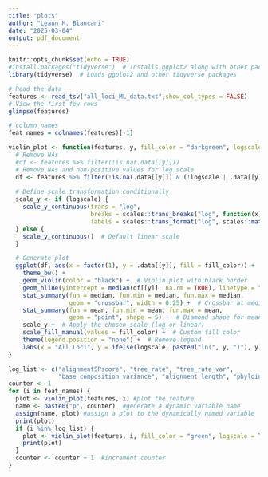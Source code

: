 ```yaml
---
title: "plots"
author: "Leann M. Biancani"
date: "2025-03-04"
output: pdf_document
---
```


```r
knitr::opts_chunk$set(echo = TRUE)
#install.packages("tidyverse")  # Installs ggplot2 along with other packages
library(tidyverse)  # Loads ggplot2 and other tidyverse packages

# Read the data
features <- read_tsv("all_loci_ML_data.txt",show_col_types = FALSE)
# View the first few rows
glimpse(features)
```

```r
# column names
feat_names = colnames(features)[-1]

violin_plot <- function(features, y, fill_color = "darkgreen", logscale = FALSE) {
  # Remove NAs
  #df <- features %>% filter(!is.na(.data[[y]]))
  # Remove NAs and non-positive values for log scale
  df <- features %>% filter(!is.na(.data[[y]]) & (!logscale | .data[[y]] > 0))
  
  # Define scale transformation conditionally
  scale_y <- if (logscale) {
    scale_y_continuous(trans = "log",  
                       breaks = scales::trans_breaks("log", function(x) exp(x)),  
                       labels = scales::trans_format("log", scales::math_format(e^.x))) 
  } else {
    scale_y_continuous()  # Default linear scale
  }

  # Generate plot
  ggplot(df, aes(x = factor(1), y = .data[[y]], fill = fill_color)) +  # Use factor(1) for a single x value
    theme_bw() +
    geom_violin(color = "black") +  # Violin plot with black border
    geom_hline(yintercept = median(df[[y]], na.rm = TRUE), linetype = "dashed", linewidth = 0.5) +  # Dashed median line
    stat_summary(fun = median, fun.min = median, fun.max = median, 
                 geom = "crossbar", width = 0.25) +  # Crossbar at median
    stat_summary(fun = mean, fun.min = mean, fun.max = mean, 
                 geom = "point", shape = 5) +  # Diamond shape for mean
    scale_y +  # Apply the chosen scale (log or linear)
    scale_fill_manual(values = fill_color) +  # Custom fill color
    theme(legend.position = "none") +  # Remove legend
    labs(x = "All Loci", y = ifelse(logscale, paste0("ln(", y, ")"), y))  # Update y label to indicate log scale as ln(y)
}

log_list <- c("alignmentSPscore", "tree_rate", "tree_rate_var", 
              "base_composition_variance", "alignment_length", "phyloinf")
counter <- 1
for (i in feat_names) {
  plot <- violin_plot(features, i) #plot the feature
  name <- paste0("p", counter)  #generate a dynamic variable name
  assign(name, plot) #assign a plot to the dynamically named variable
  print(plot)
  if (i %in% log_list) {
    plot <- violin_plot(features, i, fill_color = "green", logscale = TRUE) #plot feature with log scale
    print(plot)
  }
  counter <- counter + 1  #increment counter
}


```











